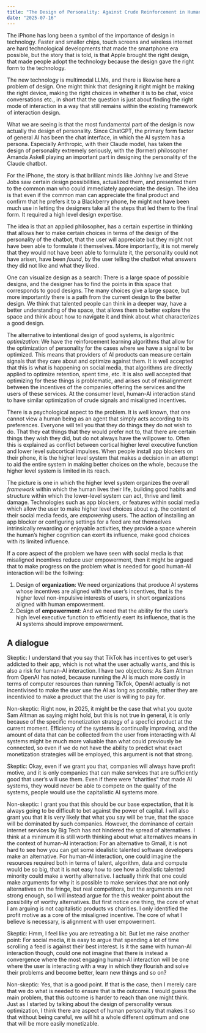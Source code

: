 ```yaml
---
title: "The Design of Personality: Against Crude Reinforcement in Human-AI Interaction"
date: "2025-07-16"
---
```


The iPhone has long been a symbol of the importance of design in technology. Faster and smaller chips, touch screens and wireless internet are hard technological developments that made the smartphone era possible, but the story that is told, is that Apple brought the right design, that made people adopt the technology because the design gave the right form to the technology.

The new technology is multimodal LLMs, and there is likewise here a problem of design. One might think that designing it right might be making the right device, making the right choices in whether it is to be chat, voice conversations etc., in short that the question is just about finding the right mode of interaction in a way that still remains within the existing framework of interaction design.

What we are seeing is that the most fundamental part of the design is now actually the design of personality. Since ChatGPT, the primary form factor of general AI has been the chat interface, in which the AI system has a persona. Especially Anthropic, with their Claude model, has taken the design of personality extremely seriously, with the (former) philosopher Amanda Askell playing an important part in designing the personality of the Claude chatbot.

For the iPhone, the story is that brilliant minds like Johhny Ive and Steve Jobs saw certain design possibilities, actualized them, and presented them to the common man who could immediately appreciate the design. The idea is that even if the common man can appreciate the final product and confirm that he prefers it to a Blackberry phone, he might not have been much use in letting the designers take all the steps that led them to the final form. It required a high level design expertise.

The idea is that an applied philosopher, has a certain expertise in thinking that allows her to make certain choices in terms of the design of the personality of the chatbot, that the user will appreciate but they might not have been able to formulate it themselves. More importantly, it is not merely that they would not have been able to formulate it, the personality could not have arisen, have been *found*, by the user telling the chatbot what answers they did not like and what they liked.

One can visualize design as a search: There is a large space of possible designs, and the designer has to find the points in this space that corresponds to good designs. The many choices give a large space, but more importantly there is a path from the current design to the better design. We think that talented people can think in a deeper way, have a better understanding of the space, that allows them to better explore the space and think about how to navigate it and think about what characterizes a good design.

The alternative to intentional design of good systems, is algoritmic *optimization*: We have the reinforcement learning algorithms that allow for the optimization of personality for the cases where we have a signal to be optimized. This means that providers of AI products can measure certain signals that they care about and optimize against them. It is well accepted that this is what is happening on social media, that algorithms are directly applied to optimize retention, spent time, etc. It is also well accepted that optimizing for these things is problematic, and arises out of misalignment between the incentives of the companies offering the services and the users of these services. At the consumer level, human-AI interaction stand to have similar optimization of crude signals and misaligned incentives.

There is a psychological aspect to the problem. It is well known, that one cannot view a human being as an agent that simply acts according to its preferences. Everyone will tell you that they do things they do not wish to do. That they eat things that they would prefer not to, that there are certain things they wish they did, but do not always have the willpower to. Often this is explained as conflict between cortical higher level executive function and lower level subcortical impulses. When people install app blockers on their phone, it is the higher level system that makes a decision in an attempt to aid the entire system in making better choices on the whole, because the higher level system is limited in its reach.

The picture is one in which the higher level system organizes the overall *framework* within which the human lives their life, building good habits and structure within which the lower-level system can act, thrive and limit damage. Technologies such as app blockers, or features within social media which allow the user to make higher level choices about e.g. the content of their social media feeds, are *empowering* users. The action of installing an app blocker or configuring settings for a feed are not themselves intrinsically rewarding or enjoyable activities, they provide a space wherein the human's higher cognition can exert its influence, make good choices with its limited influence.

If a core aspect of the problem we have seen with social media is that misaligned incentives reduce user empowerment, then it might be argued that to make progress on the problem what is needed for good human-AI interaction will be the follwing:

1. Design of **organization**: We need organizations that produce AI systems whose incentives are aligned with the user's incentives, that is the higher level non-impulsive interests of users, in short organizations aligned with human empowerment.
2. Design of **empowerment**: And we need that the ability for the user's high level executive function to efficiently exert its influence, that is the AI systems should improve empowerment.

## A dialogue

Skeptic: I understand that you say that TikTok has incentives to get user's addicted to their app, which is not what the user actually wants, and this is also a risk for human-AI interaction. I have two objections: As Sam Altman from OpenAI has noted, because running the AI is much more costly in terms of computer resources than running TikTok, OpenAI actually is not incentivised to make the user use the AI as long as possible, rather they are incentivied to make a product that the user is willing to pay for.

Non-skeptic: Right now, in 2025, it might be the case that what you quote Sam Altman as saying might hold, but this is not true in general, it is only because of the specific monetization strategy of a specfici product at the current moment. Efficiency of the systems is continually improving, and the amount of data that can be collected from the user from interacting with AI systems might be much more valuable than what could previously be connected, so even if we do not have the ability to predict what exact monetization strategies will be employed, this argument is not that strong.

Skeptic: Okay, even if we grant you that, companies will always have profit motive, and it is only companies that can make services that are sufficiently good that user's will use them. Even if there were "charities" that made AI systems, they would never be able to compete on the quality of the systems, people would use the capitalistic AI systems more.

Non-skeptic: I grant you that this should be our base expectation, that it is always going to be difficult to bet against the power of capital. I will also grant you that it is very likely that what you say will be true, that the space will be dominated by such companies. However, the dominance of certain internet services by Big Tech has not hindered the spread of alternatives. I think at a minimum it is still worth thinking about what alternatives means in the context of human-AI interaction: For an alternative to Gmail, it is not hard to see how you can get some idealistic talented software developers make an alternative. For human-AI interaction, one could imagine the resources required both in terms of talent, algorithm, data and compute would be so big, that it is not easy how to see how a idealistic talented minority could make a worthy alternative. I actually think that one could make arguments for why it is possible to make services that are not only alternatives on the fringe, but real competitors, but the arguments are not strong enough, so I will instead argue for the this weaker point about the possibility of worthy alternatives. But first notice one thing, the core of what I am arguing is not capitalistic products vs charities. I only identified the profit motive as a core of the misaligned incentive. The core of what I believe is necessary, is alignment with user empowerment.

Skeptic: Hmm, I feel like you are retreating a bit. But let me raise another point: For social media, it is easy to argue that spending a lot of time scrolling a feed is against their best interest. Is it the same with human-AI interaction though, could one not imagine that there is instead a convergence where the most engaging human-AI interaction will be one where the user is interacting with a way in which they flourish and solve their problems and become better, learn new things and so on?

Non-skeptic: Yes, that is a good point. If that is the case, then I merely care that we do what is needed to ensure that is the outcome. I would guess the main problem, that this outcome is harder to reach than one might think. Just as I started by talking about the design of personality versus optimization, I think there are aspect of human personality that makes it so that without being careful, we will hit a whole different optimum and one that will be more easily monetizable.